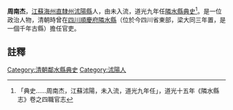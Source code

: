 {{vfd|沒有足夠的可靠資料來源能夠讓這個條目符合[[Wikipedia:關注度|Wikipedia:關注度]]中的標準|date=2022/06/27}}
{{明清人物信息框
| 姓名 =周南-{杰}-
| 最高職務 = [[四川|四川]][[隣水縣|隣水縣]][[典史|典史]]
| 國家 = 大清
| 籍貫 = [[江蘇|江蘇]][[海州直隸州|海州直隸州]][[沭陽縣|沭陽縣]]
| 字號 =
| 出生日期 = ？年？月？日
| 逝世日期 = ？年？月？日
| 墓葬 = 
| 配偶 =  
| 親屬 = 曾祖、祖、父，母
| 出身 =未入流 
| 著作 =  
*
}}
{{noteTA
|T=zh-hans:周南杰;zh-hk:周南杰;zh-tw:周南杰;
|1=zh-hans:周南杰;zh-hk:周南杰;zh-tw:周南杰;
}}
'''周南杰'''{{BD|？年||？年||}}，[[江蘇|江蘇]][[海州直隸州|海州直隸州]][[沭陽縣|沭陽縣]]人，由未入流，道光九年任[[隣水縣|隣水縣]][[典史|典史]]<ref>「典史……周南杰，江蘇沭陽，未入流，道光九年任」，道光十五年《隣水縣志》卷之四職官志</ref>。是一位政治人物，清朝時曾在[[四川|四川]][[順慶府|順慶府]][[隣水縣|隣水縣]]（位於今四川省東部，梁大同三年置，是一個千年古縣）擔任官吏。
==註釋==
{{reflist}}
{{清朝人物小作品}}
[[Category:清朝鄰水縣典史|Category:清朝鄰水縣典史]]
[[Category:沭陽人|Category:沭陽人]]